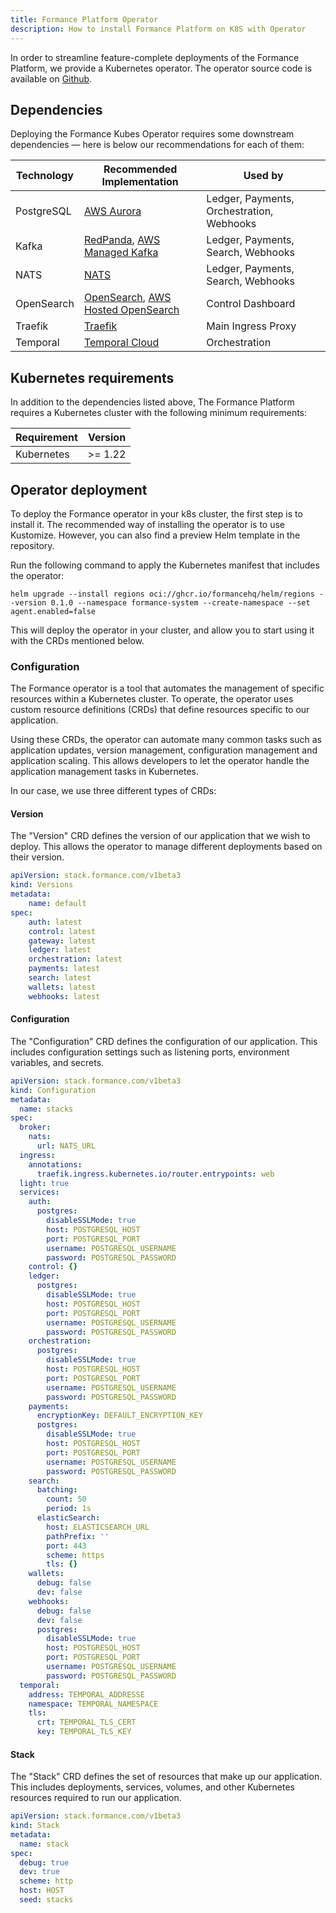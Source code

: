 ```yaml
---
title: Formance Platform Operator
description: How to install Formance Platform on K8S with Operator
---
```


In order to streamline feature-complete deployments of the Formance Platform, we provide a Kubernetes operator. The operator source code is available on [Github](https://github.com/formancehq/stack/tree/main/components/operator).

<Warning/>

## Dependencies

Deploying the Formance Kubes Operator requires some downstream dependencies — here is below our recommendations for each of them:

| Technology | Recommended Implementation | Used by |
|------------|---------------------------|---------|
| PostgreSQL | [AWS Aurora](https://aws.amazon.com/rds/aurora/) | Ledger, Payments, Orchestration, Webhooks |
| Kafka | [RedPanda](https://redpanda.com/), [AWS Managed Kafka](https://aws.amazon.com/msk/) | Ledger, Payments, Search, Webhooks |
| NATS | [NATS](https://www.synadia.com/) | Ledger, Payments, Search, Webhooks |
| OpenSearch | [OpenSearch](https://opensearch.org/), [AWS Hosted OpenSearch](https://aws.amazon.com/opensearch/) | Control Dashboard |
| Traefik | [Traefik](https://traefik.io/) | Main Ingress Proxy |
| Temporal | [Temporal Cloud](https://temporal.io) | Orchestration |

## Kubernetes requirements

In addition to the dependencies listed above, The Formance Platform requires a Kubernetes cluster with the following minimum requirements:

| Requirement | Version |
|-------------|---------|
| Kubernetes | >= 1.22 |

## Operator deployment

To deploy the Formance operator in your k8s cluster, the first step is to install it. The recommended way of installing the operator is to use Kustomize. However, you can also find a preview Helm template in the repository.

Run the following command to apply the Kubernetes manifest that includes the operator:

```shell
helm upgrade --install regions oci://ghcr.io/formancehq/helm/regions --version 0.1.0 --namespace formance-system --create-namespace --set agent.enabled=false
```

This will deploy the operator in your cluster, and allow you to start using it with the CRDs mentioned below.

### Configuration

The Formance operator is a tool that automates the management of specific resources within a Kubernetes cluster. To operate, the operator uses custom resource definitions (CRDs) that define resources specific to our application.

Using these CRDs, the operator can automate many common tasks such as application updates, version management, configuration management and application scaling. This allows developers to let the operator handle the application management tasks in Kubernetes.

In our case, we use three different types of CRDs:

#### Version

The "Version" CRD defines the version of our application that we wish to deploy. This allows the operator to manage different deployments based on their version.

```yaml
apiVersion: stack.formance.com/v1beta3
kind: Versions
metadata:
    name: default
spec:
    auth: latest
    control: latest
    gateway: latest
    ledger: latest
    orchestration: latest
    payments: latest
    search: latest
    wallets: latest
    webhooks: latest
```
#### Configuration

The "Configuration" CRD defines the configuration of our application. This includes configuration settings such as listening ports, environment variables, and secrets.

```yaml
apiVersion: stack.formance.com/v1beta3
kind: Configuration
metadata:
  name: stacks
spec:
  broker:
    nats:
      url: NATS_URL
  ingress:
    annotations:
      traefik.ingress.kubernetes.io/router.entrypoints: web
  light: true
  services:
    auth:
      postgres:
        disableSSLMode: true
        host: POSTGRESQL_HOST
        port: POSTGRESQL_PORT
        username: POSTGRESQL_USERNAME
        password: POSTGRESQL_PASSWORD
    control: {}
    ledger:
      postgres:
        disableSSLMode: true
        host: POSTGRESQL_HOST
        port: POSTGRESQL_PORT
        username: POSTGRESQL_USERNAME
        password: POSTGRESQL_PASSWORD
    orchestration:
      postgres:
        disableSSLMode: true
        host: POSTGRESQL_HOST
        port: POSTGRESQL_PORT
        username: POSTGRESQL_USERNAME
        password: POSTGRESQL_PASSWORD
    payments:
      encryptionKey: DEFAULT_ENCRYPTION_KEY
      postgres:
        disableSSLMode: true
        host: POSTGRESQL_HOST
        port: POSTGRESQL_PORT
        username: POSTGRESQL_USERNAME
        password: POSTGRESQL_PASSWORD
    search:
      batching:
        count: 50
        period: 1s
      elasticSearch:
        host: ELASTICSEARCH_URL
        pathPrefix: ''
        port: 443
        scheme: https
        tls: {}
    wallets:
      debug: false
      dev: false
    webhooks:
      debug: false
      dev: false
      postgres:
        disableSSLMode: true
        host: POSTGRESQL_HOST
        port: POSTGRESQL_PORT
        username: POSTGRESQL_USERNAME
        password: POSTGRESQL_PASSWORD
  temporal:
    address: TEMPORAL_ADDRESSE
    namespace: TEMPORAL_NAMESPACE
    tls:
      crt: TEMPORAL_TLS_CERT
      key: TEMPORAL_TLS_KEY
```

#### Stack

The "Stack" CRD defines the set of resources that make up our application. This includes deployments, services, volumes, and other Kubernetes resources required to run our application.

```yaml
apiVersion: stack.formance.com/v1beta3
kind: Stack
metadata:
  name: stack
spec:
  debug: true
  dev: true
  scheme: http
  host: HOST
  seed: stacks
```
